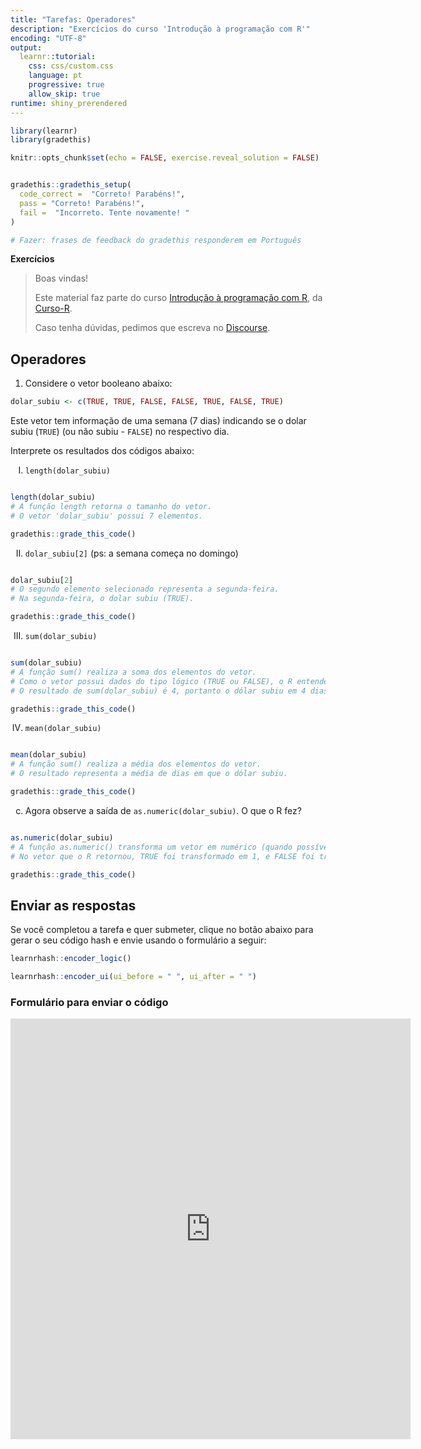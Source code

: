 ```yaml
---
title: "Tarefas: Operadores"
description: "Exercícios do curso 'Introdução à programação com R'"
encoding: "UTF-8"
output: 
  learnr::tutorial:
    css: css/custom.css
    language: pt
    progressive: true
    allow_skip: true
runtime: shiny_prerendered
---
```


```r
library(learnr)
library(gradethis)

knitr::opts_chunk$set(echo = FALSE, exercise.reveal_solution = FALSE)


gradethis::gradethis_setup(
  code_correct =  "Correto! Parabéns!",
  pass = "Correto! Parabéns!",
  fail =  "Incorreto. Tente novamente! "
)

# Fazer: frases de feedback do gradethis responderem em Português

```


**Exercícios**

> Boas vindas! 
>
> Este material faz parte do curso [Introdução à programação com R](https://curso-r.com/cursos/intro-programacao/), da [Curso-R](https://www.curso-r.com/).
>
> Caso tenha dúvidas, pedimos que escreva no [<i class="fab fa-discourse"></i> Discourse](https://discourse.curso-r.com/).


## Operadores

1) Considere o vetor booleano abaixo:

```r
dolar_subiu <- c(TRUE, TRUE, FALSE, FALSE, TRUE, FALSE, TRUE)
```

Este vetor tem informação de uma semana (7 dias) indicando se o dolar subiu (`TRUE`) (ou não subiu - `FALSE`) no respectivo dia.

Interprete os resultados dos códigos abaixo:

I) `length(dolar_subiu)`

```r

```

```r
length(dolar_subiu)
# A função length retorna o tamanho do vetor. 
# O vetor 'dolar_subiu' possui 7 elementos.
```


```r
gradethis::grade_this_code()
```

II) `dolar_subiu[2]`  (ps: a semana começa no domingo)

```r

```

```r
dolar_subiu[2]
# O segundo elemento selecionado representa a segunda-feira.
# Na segunda-feira, o dolar subiu (TRUE).
```

```r
gradethis::grade_this_code()
```

III) `sum(dolar_subiu)`

```r

```

```r
sum(dolar_subiu)
# A função sum() realiza a soma dos elementos do vetor.
# Como o vetor possui dados do tipo lógico (TRUE ou FALSE), o R entende que TRUE = 1 e FALSE = 0.
# O resultado de sum(dolar_subiu) é 4, portanto o dólar subiu em 4 dias na semana. 
```

```r
gradethis::grade_this_code()
```

IV) `mean(dolar_subiu)`

```r

```

```r
mean(dolar_subiu)
# A função sum() realiza a média dos elementos do vetor.
# O resultado representa a média de dias em que o dólar subiu.
```

```r
gradethis::grade_this_code()
```

c) Agora observe a saída de `as.numeric(dolar_subiu)`. O que o R fez?

```r

```

```r
as.numeric(dolar_subiu)
# A função as.numeric() transforma um vetor em numérico (quando possível).
# No vetor que o R retornou, TRUE foi transformado em 1, e FALSE foi transformado em 0.
```

```r
gradethis::grade_this_code()
```

## Enviar as respostas

Se você completou a tarefa e quer submeter, clique no botão abaixo para gerar o seu código hash e envie usando o formulário a seguir:

```r
learnrhash::encoder_logic()
```

```r
learnrhash::encoder_ui(ui_before = " ", ui_after = " ")
```

### Formulário para enviar o código

<iframe src="https://docs.google.com/forms/d/e/1FAIpQLSd53h-0iVXI9CyPp0g-yQB0yov6ZcadVISUgMRnsEi5k6BnKA/viewform?embedded=true" width="640" height="673" frameborder="0" marginheight="0" marginwidth="0">Carregando…</iframe>

